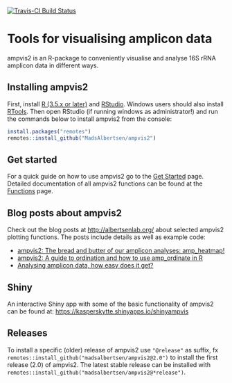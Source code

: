 [![Travis-CI Build Status](https://travis-ci.org/MadsAlbertsen/ampvis2.svg?branch=master)](https://travis-ci.org/MadsAlbertsen/ampvis2)

# Tools for visualising amplicon data

ampvis2 is an R-package to conveniently visualise and analyse 16S rRNA amplicon data in different ways.

## Installing ampvis2
First, install [R (3.5.x or later)](https://mirrors.dotsrc.org/cran/) and [RStudio](https://www.rstudio.com/products/rstudio/download/#download). Windows users should also install [RTools](https://mirrors.dotsrc.org/cran/bin/windows/Rtools/). Then open RStudio (if running windows as administrator!) and run the commands below to install ampvis2 from the console:

```r
install.packages("remotes")
remotes::install_github("MadsAlbertsen/ampvis2")
```

## Get started
For a quick guide on how to use ampvis2 go to the [Get Started](https://madsalbertsen.github.io/ampvis2/articles/ampvis2.html) page. Detailed documentation of all ampvis2 functions can be found at the [Functions](https://madsalbertsen.github.io/ampvis2/reference/index.html) page.  

## Blog posts about ampvis2
Check out the blog posts at [http://albertsenlab.org/](http://albertsenlab.org/) about selected ampvis2 plotting functions. The posts include details as well as example code:

 - [ampvis2: The bread and butter of our amplicon analyses: amp_heatmap!](http://albertsenlab.org/ampvis2-heatmap/)
 - [ampvis2: A guide to ordination and how to use amp_ordinate in R](http://albertsenlab.org/ampvis2-ordination/)
 - [Analysing amplicon data, how easy does it get?](http://albertsenlab.org/shinyampvis/)

## Shiny
An interactive Shiny app with some of the basic functionality of ampvis2 can be found at: [https://kasperskytte.shinyapps.io/shinyampvis](https://kasperskytte.shinyapps.io/shinyampvis)

## Releases
To install a specific (older) release of ampvis2 use `"@release"` as suffix, fx `remotes::install_github("madsalbertsen/ampvis2@2.0")` to install the first release (2.0) of ampvis2. The latest stable release can be installed with `remotes::install_github("madsalbertsen/ampvis2@*release")`.